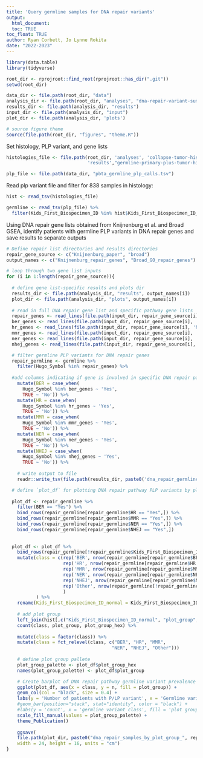 ```yaml
---
title: 'Query germline samples for DNA repair variants'
output: 
  html_document:
  toc: TRUE
toc_float: TRUE
author: Ryan Corbett, Jo Lynne Rokita
date: "2022-2023"
---
```

  
```r
library(data.table)
library(tidyverse)

root_dir <- rprojroot::find_root(rprojroot::has_dir(".git"))
setwd(root_dir)

data_dir <- file.path(root_dir, "data")
analysis_dir <- file.path(root_dir, "analyses", "dna-repair-variant-summary")
results_dir <- file.path(analysis_dir, "results")
input_dir <- file.path(analysis_dir, "input")
plot_dir <- file.path(analysis_dir, 'plots')

# source figure theme
source(file.path(root_dir, "figures", "theme.R"))
```

Set histology, PLP variant, and gene lists

```r
histologies_file <- file.path(root_dir, 'analyses', 'collapse-tumor-histologies',
                              'results',"germline-primary-plus-tumor-histologies-plot-groups-clin-meta.tsv")

plp_file <- file.path(data_dir, "pbta_germline_plp_calls.tsv")
```

Read plp variant file and filter for 838 samples in histology: 

```r
hist <- read_tsv(histologies_file)

germline <- read_tsv(plp_file) %>%
  filter(Kids_First_Biospecimen_ID %in% hist$Kids_First_Biospecimen_ID_normal)
```

Using DNA repair gene lists obtained from Knijnenburg et al. and Broad GSEA, identify patients with germline PLP variants in DNA repair genes and save results to separate outputs

```r
# Define repair list directories and results directories
repair_gene_source <- c("Knijnenburg_paper", "broad")
output_names <- c("Knijnenburg_repair_genes", "Broad_GO_repair_genes")

# loop through two gene list inputs
for (i in 1:length(repair_gene_source)){
  
  # define gene list-specific results and plots dir
  results_dir <- file.path(analysis_dir, "results", output_names[i])
  plot_dir <- file.path(analysis_dir, "plots", output_names[i])
  
  # read in full DNA repair gene list and specific pathway gene lists
  repair_genes <- read_lines(file.path(input_dir, repair_gene_source[i], 'dna_repair_all.txt'))
  ber_genes <- read_lines(file.path(input_dir, repair_gene_source[i], 'base_excision_repair.txt'))
  hr_genes <- read_lines(file.path(input_dir, repair_gene_source[i], 'homologous_recombination.txt'))
  mmr_genes <- read_lines(file.path(input_dir, repair_gene_source[i], 'mismatch_repair.txt'))
  ner_genes <- read_lines(file.path(input_dir, repair_gene_source[i], 'nucleotide_excision_repair.txt'))
  nhej_genes <- read_lines(file.path(input_dir, repair_gene_source[i], 'nonhomologous_end_joining.txt'))

  # filter germline PLP variants for DNA repair genes 
  repair_germline <- germline %>%
    filter(Hugo_Symbol %in% repair_genes) %>%
  
  #add columns indicating if gene is involved in specific DNA repair pathways
    mutate(BER = case_when(
      Hugo_Symbol %in% ber_genes ~ 'Yes',
      TRUE ~ 'No')) %>%
    mutate(HR = case_when(
      Hugo_Symbol %in% hr_genes ~ 'Yes',
      TRUE ~ 'No')) %>%
    mutate(MMR = case_when(
      Hugo_Symbol %in% mmr_genes ~ 'Yes',
      TRUE ~ 'No')) %>%
    mutate(NER = case_when(
      Hugo_Symbol %in% ner_genes ~ 'Yes',
      TRUE ~ 'No')) %>%
    mutate(NHEJ = case_when(
      Hugo_Symbol %in% nhej_genes ~ 'Yes',
      TRUE ~ 'No')) %>%
    
    # write output to file
    readr::write_tsv(file.path(results_dir, paste0('dna_repair_germline_variant_plp_', repair_gene_source[i], '.tsv')))

  # define `plot_df` for plotting DNA repair pathway PLP variants by plot group 
  
  plot_df <- repair_germline %>%
    filter(BER == "Yes") %>%
    bind_rows(repair_germline[repair_germline$HR == "Yes",]) %>%
    bind_rows(repair_germline[repair_germline$MMR == "Yes",]) %>%
    bind_rows(repair_germline[repair_germline$NER == "Yes",]) %>%
    bind_rows(repair_germline[repair_germline$NHEJ == "Yes",])
  
  
  plot_df <- plot_df %>%
    bind_rows(repair_germline[!repair_germline$Kids_First_Biospecimen_ID %in% plot_df$Kids_First_Biospecimen_ID,]) %>%
    mutate(class = c(rep('BER', nrow(repair_germline[repair_germline$BER == "Yes",])),
                     rep('HR', nrow(repair_germline[repair_germline$HR == "Yes",])),
                     rep('MMR', nrow(repair_germline[repair_germline$MMR == "Yes",])),
                     rep('NER', nrow(repair_germline[repair_germline$NER == "Yes",])),
                     rep('NHEJ', nrow(repair_germline[repair_germline$NHEJ == "Yes",])),
                     rep('Other', nrow(repair_germline[!repair_germline$Kids_First_Biospecimen_ID %in% plot_df$Kids_First_Biospecimen_ID,]))
                     )
           ) %>%
    rename(Kids_First_Biospecimen_ID_normal = Kids_First_Biospecimen_ID) %>%
    
    # add plot group 
    left_join(hist[,c("Kids_First_Biospecimen_ID_normal", "plot_group", "plot_group_hex")], by = 'Kids_First_Biospecimen_ID_normal') %>%
    count(class, plot_group, plot_group_hex) %>%
  
    mutate(class = factor(class)) %>% 
    mutate(class = fct_relevel(class, c("BER", "HR", "MMR",
                                       "NER", "NHEJ", "Other")))
    
    # define plot group pallete 
    plot_group_palette <- plot_df$plot_group_hex
    names(plot_group_palette) <- plot_df$plot_group

    # Create barplot of DNA repair pathway germline variant prevalence by plot group
    ggplot(plot_df, aes(x = class, y = n, fill = plot_group)) +
    geom_col(col = "black", size = 0.4) +
    labs(y = 'Number of patients with P/LP variant', x = 'Germline variant DNA repair class', fill = 'Tumor diagnosis') +
    #geom_bar(position="stack", stat="identity", color = "black") +
    #labs(y = 'count', x = 'germline variant class', fill = 'plot group') + 
    scale_fill_manual(values = plot_group_palette) + 
    theme_Publication()
    
    ggsave(
    file.path(plot_dir, paste0("dna_repair_samples_by_plot_group_", repair_gene_source[i], ".pdf")), 
    width = 24, height = 16, units = "cm")
}
```


